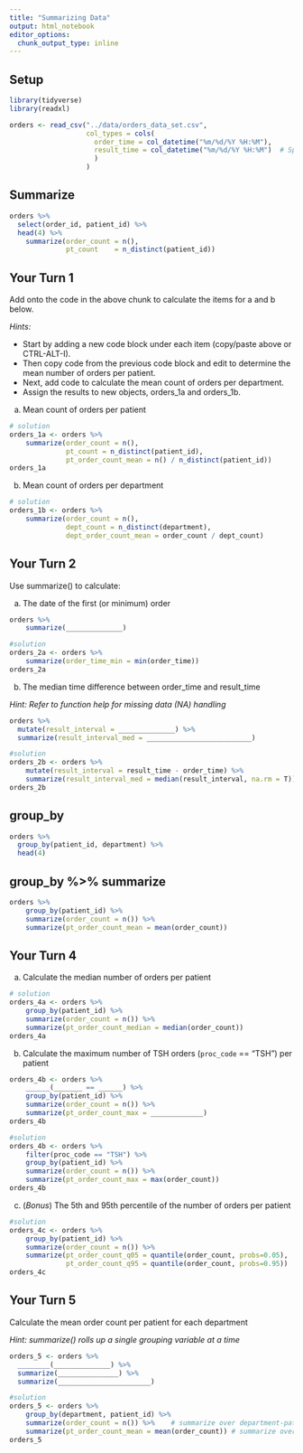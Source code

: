 ```yaml
---
title: "Summarizing Data"
output: html_notebook
editor_options: 
  chunk_output_type: inline
---
```


## Setup

```r
library(tidyverse) 
library(readxl) 

orders <- read_csv("../data/orders_data_set.csv", 
                   col_types = cols(
                     order_time = col_datetime("%m/%d/%Y %H:%M"),
                     result_time = col_datetime("%m/%d/%Y %H:%M")  # Specifying equivalent date format to variables used below
                     )
                   )
```

## Summarize

```r
orders %>%
  select(order_id, patient_id) %>%
  head(4) %>%
	summarize(order_count = n(),
	          pt_count    = n_distinct(patient_id)) 
```

## Your Turn 1

Add onto the code in the above chunk to calculate the items for a and b below.

*Hints:* 

- Start by adding a new code block under each item (copy/paste above or CTRL-ALT-I).
- Then copy code from the previous code block and edit to determine the mean number of orders per patient. 
- Next, add code to calculate the mean count of orders per department. 
- Assign the results to new objects, orders_1a and orders_1b.

a) Mean count of orders per patient
 
```r
# solution
orders_1a <- orders %>%
	summarize(order_count = n(),
	          pt_count = n_distinct(patient_id),
	          pt_order_count_mean = n() / n_distinct(patient_id))
orders_1a
```

b) Mean count of orders per department

```r
# solution
orders_1b <- orders %>%
	summarize(order_count = n(),
	          dept_count = n_distinct(department),
	          dept_order_count_mean = order_count / dept_count)
```


## Your Turn 2

Use summarize() to calculate:

a) The date of the first (or minimum) order

```r
orders %>% 
	summarize(______________)
```

```r
#solution
orders_2a <- orders %>% 
	summarize(order_time_min = min(order_time))
orders_2a
```

b) The median time difference between order_time and result_time

*Hint: Refer to function help for missing data (NA) handling*

```r
orders %>%
  mutate(result_interval = ______________) %>%
  summarize(result_interval_med = __________________________)
```


```r
#solution
orders_2b <- orders %>% 
	mutate(result_interval = result_time - order_time) %>%
	summarize(result_interval_med = median(result_interval, na.rm = T))
orders_2b
```

## group_by

```r
orders %>% 
  group_by(patient_id, department) %>%
  head(4)
```

## group_by %>% summarize

```r
orders %>%
	group_by(patient_id) %>%
	summarize(order_count = n()) %>%
	summarize(pt_order_count_mean = mean(order_count))
```

## Your Turn 4

a) Calculate the median number of orders per patient

```r
# solution
orders_4a <- orders %>%
	group_by(patient_id) %>%
	summarize(order_count = n()) %>%
	summarize(pt_order_count_median = median(order_count))
orders_4a
```

b) Calculate the maximum number of TSH orders (`proc_code` == "TSH") per patient

```r
orders_4b <- orders %>%  
	______(_______ == ______) %>%	
	group_by(patient_id) %>%
	summarize(order_count = n()) %>%
	summarize(pt_order_count_max = _____________)
orders_4b
```

```r
#solution
orders_4b <- orders %>%  
	filter(proc_code == "TSH") %>%	
	group_by(patient_id) %>%
	summarize(order_count = n()) %>%
	summarize(pt_order_count_max = max(order_count))
orders_4b
```

c) (*Bonus*) The 5th and 95th percentile of the number of orders per patient

```r
#solution
orders_4c <- orders %>%
	group_by(patient_id) %>%
	summarize(order_count = n()) %>%
	summarize(pt_order_count_q05 = quantile(order_count, probs=0.05),  
	          pt_order_count_q95 = quantile(order_count, probs=0.95))
orders_4c
```

## Your Turn 5

Calculate the mean order count per patient for each department

*Hint: summarize() rolls up a single grouping variable at a time*

```r
orders_5 <- orders %>%
  ________(______________) %>%
  summarize(_______________) %>%
  summarize(_______________________)
```


```r
#solution
orders_5 <- orders %>%	    
	group_by(department, patient_id) %>%	    
	summarize(order_count = n()) %>%    # summarize over department-patient_id groups
	summarize(pt_order_count_mean = mean(order_count)) # summarize over department groups
orders_5
```
